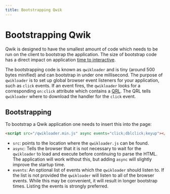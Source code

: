 ```yaml
---
title: Bootstrapping Qwik
---
```



# Bootstrapping Qwik

Qwik is designed to have the smallest amount of code which needs to be run on the client to bootstrap the application. The size of bootstrap code has a direct impact on application [time to interactive](https://web.dev/interactive/).

The bootstrapping code is known as `qwikloader` and is tiny (around 500 bytes minified) and can bootstrap in under one millisecond. The purpose of `qwikloader` is to set up global browser event listeners for your application, such as `click` events. If an event fires, the `qwikloader` looks for a corresponding `on:click` attribute which contains a [QRL](./components/qrl.mdx). The QRL tells `qwikloader` where to download the handler for the `click` event.

## Bootstrapping

To bootstrap a Qwik application one needs to insert this into the page:

```html
<script src="/qwikloader.min.js" async events="click;dblclick;keyup"></script>
```

- `src`: points to the location where the `qwikloader.js` can be found.
- `async`: Tells the browser that it is not necessary to wait for the `qwikloader` to load and execute before continuing to parse the HTML. The application will work without this, but adding `async` will slightly improve the startup time.
- `events`: An optional list of events which the `qwikloader` should listen to. If the list is not provided the `qwikloader` will listen to all of the browser events. While this may be convenient, it will result in longer bootstrap times. Listing the events is strongly preferred.

<Counter />
